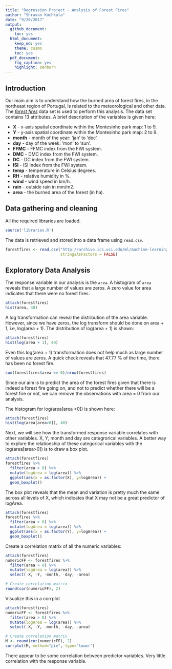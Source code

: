 ```yaml
---
title: "Regression Project - Analysis of Forest Fires"
author: "Shravan Kuchkula"
date: "9/20/2017"
output:
  github_document:
    toc: yes
  html_document:
    keep_md: yes
    theme: cosmo
    toc: yes
  pdf_document:
    fig_caption: yes
    highlight: zenburn
---
```


## Introduction
Our main aim is to understand how the burned area of forest fires, in the northeast region of Portugal, is related to the meteorological and other data. The [*forest fires*](http://archive.ics.uci.edu/ml/datasets/Forest+Fires) data set is used to perform this analysis. The data set contains 13 attributes. A brief description of the variables is given here:

* **X** - x-axis spatial coordinate within the Montesinho park map: 1 to 9.
* **Y** - y-axis spatial coordinate within the Montesinho park map: 2 to 9.
* **month** - month of the year: 'jan' to 'dec'.
* **day** - day of the week: 'mon' to 'sun'.
* **FFMC** - FFMC index from the FWI system.
* **DMC** - DMC index from the FWI system.
* **DC** - DC index from the FWI system.
* **ISI** - ISI index from the FWI system.
* **temp** - temperature in Celsius degrees.
* **RH** - relative humidity in %.
* **wind** - wind speed in km/h.
* **rain** - outside rain in mm/m2.
* **area** - the burned area of the forest (in ha).

## Data gathering and cleaning
All the required libraries are loaded.

```r
source('libraries.R')
```

The data is retrieved and stored into a data frame using `read.csv`.

```r
forestfires <- read.csv("http://archive.ics.uci.edu/ml/machine-learning-databases/forest-fires/forestfires.csv",
                        stringsAsFactors = FALSE)
```


## Exploratory Data Analysis
The response variable in our analysis is the `area`. A histogram of `area` reveals that a large number of values are zeros. A zero value for area indicates that there were no forest fires. 

```r
attach(forestfires)
hist(area, 40)
```

A log transformation can reveal the distribution of the area variable. However, since we have zeros, the log transform should be done on area + 1, i.e, log(area + 1). The distribution of log(area + 1) is shown:

```r
attach(forestfires)
hist(log(area + 1), 40)
```

Even this log(area + 1) transformation does not help much as large number of values are zeros. A quick check reveals that 47.77 % of the time, there has been no forest fire. 

```r
sum(forestfires$area == 0)/nrow(forestfires)
```

Since our aim is to predict the area of the forest fires given that there is indeed a forest fire going on, and not to predict whether there will be a forest fire or not, we can remove the observations with area = 0 from our analysis. 

The histogram for log(area[area >0]) is shown here:
```r
attach(forestfires)
hist(log(area[area>0]), 40)
```

Next, we will see how the transformed response variable correlates with other variables. X, Y, month and day are categrorical variables. A better way to explore the relationship of these categorical variables with the log(area[area>0]) is to draw a box plot. 

```r
attach(forestfires)
forestfires %>%
  filter(area > 0) %>%
  mutate(logArea = log(area)) %>%
  ggplot(aes(x = as.factor(X), y=logArea)) +
  geom_boxplot()
```

The box plot reveals that the mean and variation is pretty much the same across all levels of X, which indicates that X may not be a great predictor of logArea.

```r
attach(forestfires)
forestfires %>%
  filter(area > 0) %>%
  mutate(logArea = log(area)) %>%
  ggplot(aes(x = as.factor(Y), y=logArea)) +
  geom_boxplot()
```

Create a correlation matrix of all the numeric variables:

```r
attach(forestfires)
numericFF <- forestfires %>%
  filter(area > 0) %>%
  mutate(logArea = log(area)) %>%
  select(-X, -Y, -month, -day, -area)

# Create correlation matrix
round(cor(numericFF), 2)
```

Visualize this in a corrplot

```r
attach(forestfires)
numericFF <- forestfires %>%
  filter(area > 0) %>%
  mutate(logArea = log(area)) %>%
  select(-X, -Y, -month, -day, -area)

# Create correlation matrix
M <- round(cor(numericFF), 2)
corrplot(M, method="pie", type="lower")
```

There appear to be some correlation between predictor variables. Very little correlation with the response variable.


  